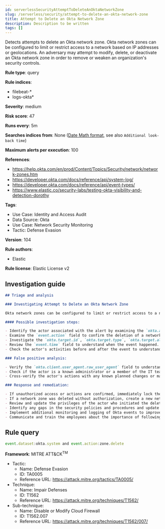 ```yaml
---
id: serverlessSecurityAttemptToDeleteAnOktaNetworkZone
slug: /serverless/security/attempt-to-delete-an-okta-network-zone
title: Attempt to Delete an Okta Network Zone
description: Description to be written
tags: []
---
```


<div id="attempt-to-delete-an-okta-network-zone"></div>

Detects attempts to delete an Okta network zone. Okta network zones can be configured to limit or restrict access to a network based on IP addresses or geolocations. An adversary may attempt to modify, delete, or deactivate an Okta network zone in order to remove or weaken an organization's security controls.

**Rule type**: query

**Rule indices**: 

* filebeat-*
* logs-okta*

**Severity**: medium

**Risk score**: 47

**Runs every**: 5m

**Searches indices from**: None ([Date Math format](((ref))/common-options.html#date-math), see also <DocLink id="serverlessSecurityRulesUiCreate" section="set-the-rules-schedule">`Additional look-back time`</DocLink>)

**Maximum alerts per execution**: 100

**References**: 

* https://help.okta.com/en/prod/Content/Topics/Security/network/network-zones.htm
* https://developer.okta.com/docs/reference/api/system-log/
* https://developer.okta.com/docs/reference/api/event-types/
* https://www.elastic.co/security-labs/testing-okta-visibility-and-detection-dorothy

**Tags**: 

* Use Case: Identity and Access Audit
* Data Source: Okta
* Use Case: Network Security Monitoring
* Tactic: Defense Evasion

**Version**: 104

**Rule authors**: 

* Elastic

**Rule license**: Elastic License v2

## Investigation guide

```markdown
## Triage and analysis

### Investigating Attempt to Delete an Okta Network Zone

Okta network zones can be configured to limit or restrict access to a network based on IP addresses or geolocations. Deleting a network zone in Okta might remove or weaken the security controls of an organization, which might be an indicator of an adversary's attempt to evade defenses.

#### Possible investigation steps:

- Identify the actor associated with the alert by examining the `okta.actor.id`, `okta.actor.type`, `okta.actor.alternate_id`, or `okta.actor.display_name` fields.
- Examine the `event.action` field to confirm the deletion of a network zone.
- Investigate the `okta.target.id`, `okta.target.type`, `okta.target.alternate_id`, or `okta.target.display_name` fields to identify the network zone that was deleted.
- Review the `event.time` field to understand when the event happened.
- Check the actor's activities before and after the event to understand the context of this event.

### False positive analysis:

- Verify the `okta.client.user_agent.raw_user_agent` field to understand the device and software used by the actor. If these match the actor's typical behavior, it might be a false positive.
- Check if the actor is a known administrator or a member of the IT team who might have a legitimate reason to delete a network zone.
- Cross-verify the actor's actions with any known planned changes or maintenance activities.

### Response and remediation:

- If unauthorized access or actions are confirmed, immediately lock the affected actor's account and require a password change.
- If a network zone was deleted without authorization, create a new network zone with similar settings as the deleted one.
- Review and update the privileges of the actor who initiated the deletion.
- Identify any gaps in the security policies and procedures and update them as necessary.
- Implement additional monitoring and logging of Okta events to improve visibility of user actions.
- Communicate and train the employees about the importance of following proper procedures for modifying network zone settings.
```

## Rule query

```js
event.dataset:okta.system and event.action:zone.delete

```

**Framework**: MITRE ATT&CK<sup>TM</sup>

* Tactic:
    * Name: Defense Evasion
    * ID: TA0005
    * Reference URL: https://attack.mitre.org/tactics/TA0005/
* Technique:
    * Name: Impair Defenses
    * ID: T1562
    * Reference URL: https://attack.mitre.org/techniques/T1562/
* Sub-technique:
    * Name: Disable or Modify Cloud Firewall
    * ID: T1562.007
    * Reference URL: https://attack.mitre.org/techniques/T1562/007/

